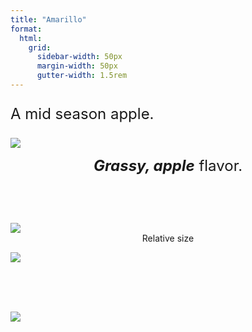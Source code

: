```yaml
---
title: "Amarillo"
format:
  html: 
    grid:
      sidebar-width: 50px
      margin-width: 50px
      gutter-width: 1.5rem
---
```


:::{style="font-size: x-large;"}
A mid season apple.
:::

::: grid
::: g-col-5

![](img/transparentapples/3-79-crop.png)

:::{style="font-size: x-large;"}
<center><i><b>Grassy, apple</b></i> flavor.</center><br>
:::

![](img/3-79-crop.jpg)
<center>Relative size</center>

:::

::: g-col-5

![](img/websitefigs/Apple_Amarillo.svg)

<br><br><br>

![](img/flavfigs/flavor_plot_Amarillo.svg)

:::
:::


  
